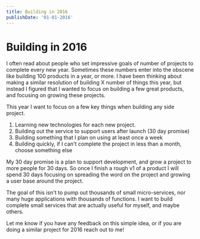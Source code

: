 ```yaml
---
title: Building in 2016
publishDate: '01-01-2016'
---
```


# Building in 2016

I often read about people who set impressive goals of number of projects to complete every new year. Sometimes these numbers enter into the obscene like building 100 products in a year, or more. I have been thinking about making a similar resolution of building X number of things this year, but instead I figured that I wanted to focus on building a few great products, and focusing on growing these projects.

This year I want to focus on a few key things when building any side project.

1. Learning new technologies for each new project.
2. Building out the service to support users after launch (30 day promise)
3. Building something that I plan on using at least once a week
4. Building quickly, if I can't complete the project in less than a month, choose something else

My 30 day promise is a plan to support development, and grow a project to more people for 30 days. So once I finish a rough v1 of a product I will spend 30 days focusing on spreading the word on the project and growing a user base around the project.

The goal of this isn't to pump out thousands of small micro-services, nor many huge applications with thousands of functions. I want to build complete small services that are actually useful for myself, and maybe others.

Let me know if you have any feedback on this simple idea, or if you are doing a similar project for 2016 reach out to me!
